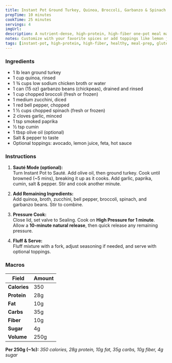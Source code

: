 ```yaml
---
title: Instant Pot Ground Turkey, Quinoa, Broccoli, Garbanzo & Spinach Power Bowl
prepTime: 10 minutes
cookTime: 25 minutes
servings: 4
imgUrl:
description: A nutrient-dense, high-protein, high-fiber one-pot meal made with lean ground turkey, quinoa, chickpeas, broccoli, and spinach — perfect for meal prep or a quick, healthy dinner.
notes: Customize with your favorite spices or add toppings like lemon juice, avocado, or feta for extra flavor.
tags: [instant-pot, high-protein, high-fiber, healthy, meal-prep, gluten-free]
---
```


### Ingredients

- 1 lb lean ground turkey
- 1 cup quinoa, rinsed
- 1 ¾ cups low sodium chicken broth or water
- 1 can (15 oz) garbanzo beans (chickpeas), drained and rinsed
- 1 cup chopped broccoli (fresh or frozen)
- 1 medium zucchini, diced
- 1 red bell pepper, chopped
- 1 ½ cups chopped spinach (fresh or frozen)
- 2 cloves garlic, minced
- 1 tsp smoked paprika
- ½ tsp cumin
- 1 tbsp olive oil (optional)
- Salt & pepper to taste
- Optional toppings: avocado, lemon juice, feta, hot sauce

### Instructions

1. **Sauté Mode (optional):**  
   Turn Instant Pot to Sauté. Add olive oil, then ground turkey. Cook until browned (~5 mins), breaking it up as it cooks. Add garlic, paprika, cumin, salt & pepper. Stir and cook another minute.

2. **Add Remaining Ingredients:**  
   Add quinoa, broth, zucchini, bell pepper, broccoli, spinach, and garbanzo beans. Stir to combine.

3. **Pressure Cook:**  
   Close lid, set valve to Sealing. Cook on **High Pressure for 1 minute**. Allow a **10-minute natural release**, then quick release any remaining pressure.

4. **Fluff & Serve:**  
   Fluff mixture with a fork, adjust seasoning if needed, and serve with optional toppings.

### Macros

| Field        | Amount |
| ------------ | ------ |
| **Calories** | 350    |
| **Protein**  | 28g    |
| **Fat**      | 10g    |
| **Carbs**    | 35g    |
| **Fiber**    | 10g    |
| **Sugar**    | 4g     |
| **Volume**   | 250g   |

**Per 250g (~1c):** _350 calories, 28g protein, 10g fat, 35g carbs, 10g fiber, 4g sugar_
